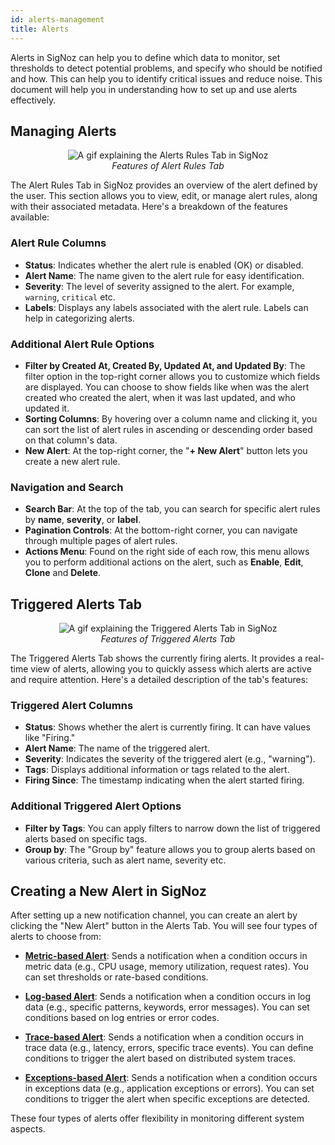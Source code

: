 ```yaml
---
id: alerts-management
title: Alerts 
---
```


Alerts in SigNoz can help you to define which data to monitor, set thresholds to detect potential problems, and specify who should be notified and how. This can help you to identify critical issues and reduce noise. This document will help you in understanding how to set up and use alerts effectively.

## Managing Alerts

<figure data-zoomable align='center'>
    <img src="/img/docs/product-features/alerts/alerts-alert-rules-tab.gif" alt="A gif explaining the Alerts Rules Tab in SigNoz"/>
    <figcaption><i>Features of Alert Rules Tab </i></figcaption>
</figure>


The Alert Rules Tab in SigNoz provides an overview of the alert defined by the user. This section allows you to view, edit, or manage alert rules, along with their associated metadata. Here's a breakdown of the features available:

### Alert Rule Columns
- **Status**: Indicates whether the alert rule is enabled (OK) or disabled.
- **Alert Name**: The name given to the alert rule for easy identification.
- **Severity**: The level of severity assigned to the alert. For example, `warning`, `critical` etc.
- **Labels**: Displays any labels associated with the alert rule. Labels can help in categorizing alerts.

### Additional Alert Rule Options
- **Filter by Created At, Created By, Updated At, and Updated By**: The filter option in the top-right corner allows you to customize which fields are displayed. You can choose to show fields like when was the alert created who created the alert, when it was last updated, and who updated it.
- **Sorting Columns**: By hovering over a column name and clicking it, you can sort the list of alert rules in ascending or descending order based on that column's data. 
- **New Alert**: At the top-right corner, the "**+ New Alert**" button lets you create a new alert rule. 

### Navigation and Search
- **Search Bar**: At the top of the tab, you can search for specific alert rules by **name**, **severity**, or **label**.
- **Pagination Controls**: At the bottom-right corner, you can navigate through multiple pages of alert rules.
- **Actions Menu**: Found on the right side of each row, this menu allows you to perform additional actions on the alert, such as **Enable**, **Edit**, **Clone** and **Delete**.

## Triggered Alerts Tab

<figure data-zoomable align='center'>
    <img src="/img/docs/product-features/alerts/alerts-triggered-tab.gif" alt="A gif explaining the Triggered Alerts Tab in SigNoz"/>
    <figcaption><i>Features of Triggered Alerts Tab </i></figcaption>
</figure>


The Triggered Alerts Tab shows the currently firing alerts. It provides a real-time view of alerts, allowing you to quickly assess which alerts are active and require attention. Here's a detailed description of the tab's features:

### Triggered Alert Columns
- **Status**: Shows whether the alert is currently firing. It can have values like "Firing."
- **Alert Name**: The name of the triggered alert.
- **Severity**: Indicates the severity of the triggered alert (e.g., "warning").
- **Tags**: Displays additional information or tags related to the alert.
- **Firing Since**: The timestamp indicating when the alert started firing.

### Additional Triggered Alert Options
- **Filter by Tags**: You can apply filters to narrow down the list of triggered alerts based on specific tags.
- **Group by**: The "Group by" feature allows you to group alerts based on various criteria, such as alert name, severity etc.

## Creating a New Alert in SigNoz

After setting up a new notification channel, you can create an alert by clicking the "New Alert" button in the Alerts Tab. You will see four types of alerts to choose from:

- **[Metric-based Alert](../../alerts-management/metrics-based-alerts)**: Sends a notification when a condition occurs in metric data (e.g., CPU usage, memory utilization, request rates). You can set thresholds or rate-based conditions.

- **[Log-based Alert](../../alerts-management/log-based-alerts)**: Sends a notification when a condition occurs in log data (e.g., specific patterns, keywords, error messages). You can set conditions based on log entries or error codes.

- **[Trace-based Alert](../../alerts-management/trace-based-alerts)**: Sends a notification when a condition occurs in trace data (e.g., latency, errors, specific trace events). You can define conditions to trigger the alert based on distributed system traces.

- **[Exceptions-based Alert](../../alerts-management/exceptions-based-alerts)**: Sends a notification when a condition occurs in exceptions data (e.g., application exceptions or errors). You can set conditions to trigger the alert when specific exceptions are detected.

These four types of alerts offer flexibility in monitoring different system aspects. 
